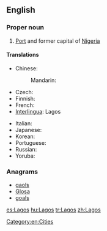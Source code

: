 ==English==
{{wikipedia}}

===Proper noun===
{{en-proper noun}}

# [[Port]] and former capital of [[Nigeria]]

====Translations====
{{trans-top|former capital of Nigeria}}
* Chinese:
*: Mandarin: {{t|zh|拉哥斯|tr=Lāgēsī|sc=Hani}}
* Czech: {{t-|cs|Lagos|m}}
* Finnish: {{t|fi|Lagos}}
* French: {{t-|fr|Lagos}}
* [[Interlingua]]: Lagos
{{trans-mid}}
* Italian: {{t-|it|Lagos|f}}
* Japanese: {{t|ja|ラゴス|tr=Ragosu|sc=Jpan}}
* Korean: {{t|ko|라고스|tr=Ragoseu|sc=Kore}}
* Portuguese: {{t-|pt|Lagos}}
* Russian: {{t-|ru|Лагос|m|tr=Lágos}}
* Yoruba: {{t-|yo|Èkó}}
{{trans-bottom}}

===Anagrams===
* [[gaols#English|gaols]]
* [[Glosa#English|Glosa]]
* [[goals#English|goals]]

[[Category:en:Cities]]

[[es:Lagos]]
[[hu:Lagos]]
[[tr:Lagos]]
[[zh:Lagos]]